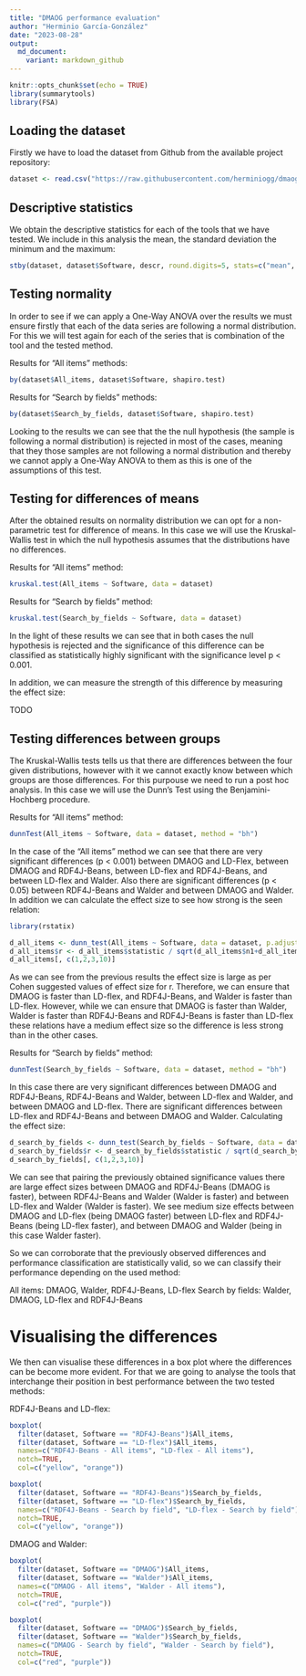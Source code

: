 ```yaml
---
title: "DMAOG performance evaluation"
author: "Herminio García-González"
date: "2023-08-28"
output: 
  md_document:
    variant: markdown_github
---
```


```r
knitr::opts_chunk$set(echo = TRUE)
library(summarytools)
library(FSA)
```

## Loading the dataset

Firstly we have to load the dataset from Github from the available project repository:

```r
dataset <- read.csv("https://raw.githubusercontent.com/herminiogg/dmaog-paper-evaluation/master/StatisticalAnalysis/dmaogEvaluationDataset.csv")[, 2:4]
```

## Descriptive statistics

We obtain the descriptive statistics for each of the tools that we have tested. We include in this analysis the mean, the standard deviation the minimum and the maximum:

```r
stby(dataset, dataset$Software, descr, round.digits=5, stats=c("mean", "sd", "min", "max"))
```

## Testing normality

In order to see if we can apply a One-Way ANOVA over the results we must ensure firstly that each of the data series are following a normal distribution. For this we will test again for each of the series that is combination of the tool and the tested method. 

Results for "All items" methods:

```r
by(dataset$All_items, dataset$Software, shapiro.test)
```

Results for "Search by fields" methods:
```r
by(dataset$Search_by_fields, dataset$Software, shapiro.test)
```

Looking to the results we can see that the the null hypothesis (the sample is following a normal distribution) is rejected in most of the cases, meaning that they those samples are not following a normal distribution and thereby we cannot apply a One-Way ANOVA to them as this is one of the assumptions of this test.

## Testing for differences of means
After the obtained results on normality distribution we can opt for a non-parametric test for difference of means. In this case we will use the Kruskal-Wallis test in which the null hypothesis assumes that the distributions have no differences.

Results for "All items" method:

```r
kruskal.test(All_items ~ Software, data = dataset)
```

Results for "Search by fields" method:

```r
kruskal.test(Search_by_fields ~ Software, data = dataset)
```

In the light of these results we can see that in both cases the null hypothesis is rejected and the significance of this difference can be classified as statistically highly significant with the significance level  p < 0.001.

In addition, we can measure the strength of this difference by measuring the effect size:

TODO

## Testing differences between groups
The Kruskal-Wallis tests tells us that there are differences between the four given distributions, however with it we cannot exactly know between which groups are those differences. For this purpouse we need to run a post hoc analysis. In this case we will use the Dunn's Test using the Benjamini-Hochberg procedure. 

Results for "All items" method:



```r
dunnTest(All_items ~ Software, data = dataset, method = "bh")
```

In the case of the "All items" method we can see that there are very significant differences (p < 0.001) between DMAOG and LD-Flex, between DMAOG and RDF4J-Beans, between LD-flex and RDF4J-Beans, and between LD-flex and Walder. Also there are significant differences (p < 0.05) between RDF4J-Beans and Walder and between DMAOG and Walder. In addition we can calculate the effect size to see how strong is the seen relation:

```r
library(rstatix)
```

```r
d_all_items <- dunn_test(All_items ~ Software, data = dataset, p.adjust.method = "BH")
d_all_items$r <- d_all_items$statistic / sqrt(d_all_items$n1+d_all_items$n2)
d_all_items[, c(1,2,3,10)]
```

As we can see from the previous results the effect size is large as per Cohen suggested values of effect size for r. Therefore, we can ensure that DMAOG is faster than LD-flex, and RDF4J-Beans, and Walder is faster than LD-flex. However, while we can ensure that DMAOG is faster than Walder, Walder is faster than RDF4J-Beans and RDF4J-Beans is faster than LD-flex these relations have a medium effect size so the difference is less strong than in the other cases.

Results for "Search by fields" method:

```r
dunnTest(Search_by_fields ~ Software, data = dataset, method = "bh")
```

In this case there are very significant differences between DMAOG and RDF4J-Beans, RDF4J-Beans and Walder, between LD-flex and Walder, and between DMAOG and LD-flex. There are significant differences between LD-flex and RDF4J-Beans and between DMAOG and Walder. Calculating the effect size:

```r
d_search_by_fields <- dunn_test(Search_by_fields ~ Software, data = dataset, p.adjust.method = "BH")
d_search_by_fields$r <- d_search_by_fields$statistic / sqrt(d_search_by_fields$n1+d_search_by_fields$n2)
d_search_by_fields[, c(1,2,3,10)]
```

We can see that pairing the previously obtained significance values there are large effect sizes between DMAOG and RDF4J-Beans (DMAOG is faster), between RDF4J-Beans and Walder (Walder is faster) and between LD-flex and Walder (Walder is faster). We see medium size effects between DMAOG and LD-flex (being DMAOG faster) between LD-flex and RDF4J-Beans (being LD-flex faster), and between DMAOG and Walder (being in this case Walder faster).

So we can corroborate that the previously observed differences and performance classification are statistically valid, so we can classify their performance depending on the used method:

All items: DMAOG, Walder, RDF4J-Beans, LD-flex
Search by fields: Walder, DMAOG, LD-flex and RDF4J-Beans

# Visualising the differences

We then can visualise these differences in a box plot where the differences can be become more evident. For that we are going to analyse the tools that interchange their position in best performance between the two tested methods:

RDF4J-Beans and LD-flex:
```r
boxplot(
  filter(dataset, Software == "RDF4J-Beans")$All_items, 
  filter(dataset, Software == "LD-flex")$All_items, 
  names=c("RDF4J-Beans - All items", "LD-flex - All items"),
  notch=TRUE,
  col=c("yellow", "orange"))
```

```r
boxplot(
  filter(dataset, Software == "RDF4J-Beans")$Search_by_fields, 
  filter(dataset, Software == "LD-flex")$Search_by_fields,
  names=c("RDF4J-Beans - Search by field", "LD-flex - Search by field"),
  notch=TRUE,
  col=c("yellow", "orange"))
```


DMAOG and Walder:
```r
boxplot(
  filter(dataset, Software == "DMAOG")$All_items, 
  filter(dataset, Software == "Walder")$All_items, 
  names=c("DMAOG - All items", "Walder - All items"),
  notch=TRUE,
  col=c("red", "purple"))
```

```r
boxplot(
  filter(dataset, Software == "DMAOG")$Search_by_fields, 
  filter(dataset, Software == "Walder")$Search_by_fields,
  names=c("DMAOG - Search by field", "Walder - Search by field"),
  notch=TRUE,
  col=c("red", "purple"))
```


